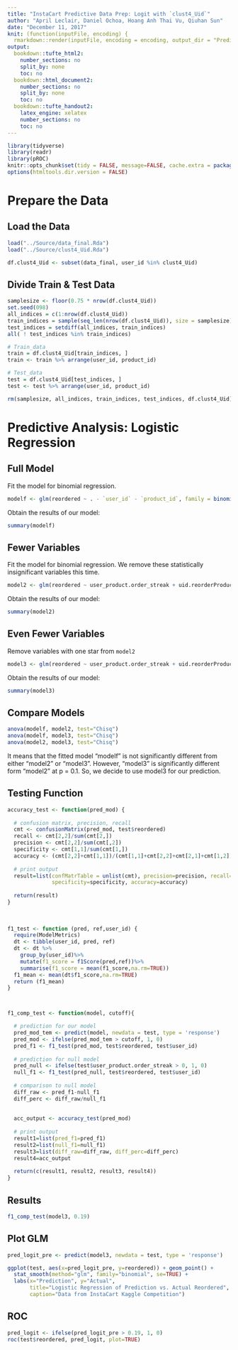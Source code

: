 ```yaml
---
title: "InstaCart Predictive Data Prep: Logit with `clust4_Uid`"
author: "April Leclair, Daniel Ochoa, Hoang Anh Thai Vu, Qiuhan Sun"
date: "December 11, 2017"
knit: (function(inputFile, encoding) {
  rmarkdown::render(inputFile, encoding = encoding, output_dir = "PredictiveAnalysis_HTML_Output") })
output:
  bookdown::tufte_html2:
    number_sections: no
    split_by: none
    toc: no
  bookdown::html_document2:
    number_sections: no
    split_by: none
    toc: no
  bookdown::tufte_handout2:
    latex_engine: xelatex
    number_sections: no
    toc: no
---
```


```r
library(tidyverse)
library(readr)
library(pROC)
knitr::opts_chunk$set(tidy = FALSE, message=FALSE, cache.extra = packageVersion('tufte'))
options(htmltools.dir.version = FALSE)
```



# Prepare the Data

## Load the Data

```r
load("../Source/data_final.Rda")
load("../Source/clust4_Uid.Rda")
```

```r
df.clust4_Uid <- subset(data_final, user_id %in% clust4_Uid)  
```



## Divide Train & Test Data

```r
samplesize <- floor(0.75 * nrow(df.clust4_Uid))
set.seed(098)
all_indices = c(1:nrow(df.clust4_Uid))
train_indices = sample(seq_len(nrow(df.clust4_Uid)), size = samplesize)
test_indices = setdiff(all_indices, train_indices)
all( ! test_indices %in% train_indices)

# Train_data
train = df.clust4_Uid[train_indices, ]
train <- train %>% arrange(user_id, product_id)

# Test_data
test = df.clust4_Uid[test_indices, ] 
test <- test %>% arrange(user_id, product_id)

rm(samplesize, all_indices, train_indices, test_indices, df.clust4_Uid)
```



# Predictive Analysis: Logistic Regression

## Full Model 

Fit the model for binomial regression.

```r
modelf <- glm(reordered ~ . - `user_id` - `product_id`, family = binomial(link = 'logit'), data = train)
```

Obtain the results of our model:
```r
summary(modelf)
```

## Fewer Variables

Fit the model for binomial regression. We remove these statistically insignificant variables this time.

```r
model2 <- glm(reordered ~ user_product.order_streak + uid.reorderProducts + uid.reordOrdRatio + uid.aveDaysSince + uid.accDaysSince + uid.sdHr + uid.dairy_eggs_distr + product.userReordProb + product.reordOrdRatio + user_product.ordersSinceLastOrdered + product.aveDaysSinceDifference + user_product.orderRate + user_product.orderRateSinceFirstOrdered, family = binomial(link = 'logit'), data = train)
```

Obtain the results of our model:
```r
summary(model2)
```

## Even Fewer Variables

Remove variables with one star from `model2`

```r
model3 <- glm(reordered ~ user_product.order_streak + uid.reorderProducts + uid.reordOrdRatio + uid.aveDaysSince + uid.accDaysSince + uid.sdHr + uid.frozen_distr + product.userReordProb + user_product.ordersSinceLastOrdered + user_product.orderRate + user_product.orderRateSinceFirstOrdered, family = binomial(link = 'logit'), data = train)
```


Obtain the results of our model:
```r
summary(model3)
```

## Compare Models

```r
anova(modelf, model2, test="Chisq")
anova(modelf, model3, test="Chisq")
anova(model2, model3, test="Chisq")
```

It means that the fitted model "modelf" is not significantly different from either "model2" or "model3". However, "model3" is significantly different form "model2" at p = 0.1. So, we decide to use model3 for our prediction.


## Testing Function

```r
accuracy_test <- function(pred_mod) {
  
  # confusion matrix, precision, recall
  cmt <- confusionMatrix(pred_mod, test$reordered)
  recall <- cmt[2,2]/sum(cmt[2,])
  precision <- cmt[2,2]/sum(cmt[,2])
  specificity <- cmt[1,1]/sum(cmt[1,])
  accuracy <- (cmt[2,2]+cmt[1,1])/(cmt[1,1]+cmt[2,2]+cmt[2,1]+cmt[1,2])
  
  # print output
  result=list(confMatrTable = unlist(cmt), precision=precision, recall=recall,
              specificity=specificity, accuracy=accuracy)
  
  return(result)
}
  
  
  
f1_test <- function (pred, ref,user_id) {
  require(ModelMetrics)
  dt <- tibble(user_id, pred, ref)
  dt <- dt %>%
    group_by(user_id)%>%
    mutate(f1_score = f1Score(pred,ref))%>%
    summarise(f1_score = mean(f1_score,na.rm=TRUE))
  f1_mean <- mean(dt$f1_score,na.rm=TRUE)
  return (f1_mean)
}



f1_comp_test <- function(model, cutoff){

  # prediction for our model
  pred_mod_tem <- predict(model, newdata = test, type = 'response')
  pred_mod <- ifelse(pred_mod_tem > cutoff, 1, 0)
  pred_f1 <- f1_test(pred_mod, test$reordered, test$user_id)
  
  # prediction for null model
  pred_null <- ifelse(test$user_product.order_streak > 0, 1, 0)
  null_f1 <- f1_test(pred_null, test$reordered, test$user_id)
  
  # comparison to null model
  diff_raw <- pred_f1-null_f1
  diff_perc <- diff_raw/null_f1
  
  
  acc_output <- accuracy_test(pred_mod)
  
  # print output
  result1=list(pred_f1=pred_f1)
  result2=list(null_f1=null_f1)
  result3=list(diff_raw=diff_raw, diff_perc=diff_perc)
  result4=acc_output
  
  return(c(result1, result2, result3, result4))
}
```


## Results

```r
f1_comp_test(model3, 0.19)
```


## Plot GLM

```r
pred_logit_pre <- predict(model3, newdata = test, type = 'response')

ggplot(test, aes(x=pred_logit_pre, y=reordered)) + geom_point() +
  stat_smooth(method="glm", family="binomial", se=TRUE) +
  labs(x="Prediction", y="Actual",
       title="Logistic Regression of Prediction vs. Actual Reordered",
       caption="Data from InstaCart Kaggle Competition")
```


## ROC

```r
pred_logit <- ifelse(pred_logit_pre > 0.19, 1, 0)
roc(test$reordered, pred_logit, plot=TRUE)
```